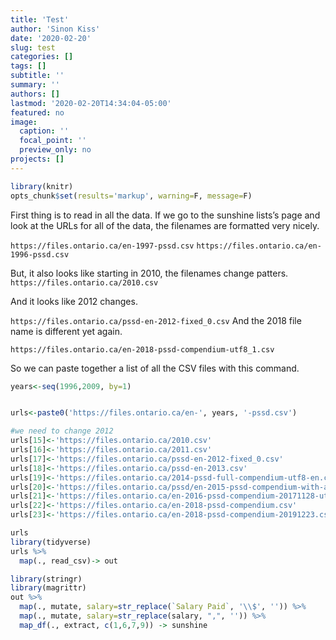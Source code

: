 ```yaml
---
title: 'Test'
author: 'Sinon Kiss'
date: '2020-02-20'
slug: test
categories: []
tags: []
subtitle: ''
summary: ''
authors: []
lastmod: '2020-02-20T14:34:04-05:00'
featured: no
image:
  caption: ''
  focal_point: ''
  preview_only: no
projects: []
---
```


```r
library(knitr)
opts_chunk$set(results='markup', warning=F, message=F)
```

First thing is to read in all the data. If we go to the sunshine lists's page and look at the URLs for all of the data, the filenames are formatted very nicely. 

`https://files.ontario.ca/en-1997-pssd.csv`
`https://files.ontario.ca/en-1996-pssd.csv`

But, it also looks like starting in 2010, the filenames change patters. 
`https://files.ontario.ca/2010.csv`

And it looks like 2012 changes. 

`https://files.ontario.ca/pssd-en-2012-fixed_0.csv`
And the 2018 file name is different yet again. 

`https://files.ontario.ca/en-2018-pssd-compendium-utf8_1.csv`

So we can paste together a list of all the CSV files with this command. 

```r

years<-seq(1996,2009, by=1)


urls<-paste0('https://files.ontario.ca/en-', years, '-pssd.csv')

#we need to change 2012
urls[15]<-'https://files.ontario.ca/2010.csv'
urls[16]<-'https://files.ontario.ca/2011.csv'
urls[17]<-'https://files.ontario.ca/pssd-en-2012-fixed_0.csv'
urls[18]<-'https://files.ontario.ca/pssd-en-2013.csv'
urls[19]<-'https://files.ontario.ca/2014-pssd-full-compendium-utf8-en.csv'
urls[20]<-'https://files.ontario.ca/pssd/en-2015-pssd-compendium-with-addendum-20161219.csv'
urls[21]<-'https://files.ontario.ca/en-2016-pssd-compendium-20171128-utf8.csv'
urls[22]<-'https://files.ontario.ca/en-2018-pssd-compendium.csv'
urls[23]<-'https://files.ontario.ca/en-2018-pssd-compendium-20191223.csv'

```

```r
urls
library(tidyverse)
urls %>% 
  map(., read_csv)-> out


```

```r
library(stringr)
library(magrittr)
out %>% 
  map(., mutate, salary=str_replace(`Salary Paid`, '\\$', '')) %>% 
  map(., mutate, salary=str_replace(salary, ",", '')) %>%  
  map_df(., extract, c(1,6,7,9)) -> sunshine

```


```r

```

